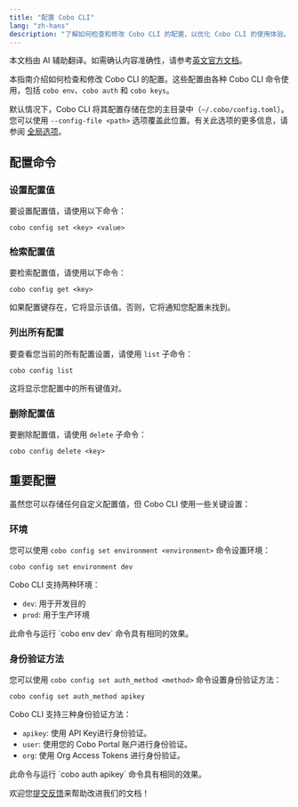 ```yaml
---
title: "配置 Cobo CLI"
lang: "zh-hans"
description: "了解如何检查和修改 Cobo CLI 的配置，以优化 Cobo CLI 的使用体验。"
---
```

<Note>本文档由 AI 辅助翻译。如需确认内容准确性，请参考[英文官方文档](https://www.cobo.com/developers/v2/guides/overview/introduction)。</Note>

本指南介绍如何检查和修改 Cobo CLI 的配置。这些配置由各种 Cobo CLI 命令使用，包括 `cobo env`、`cobo auth` 和 `cobo keys`。

默认情况下，Cobo CLI 将其配置存储在您的主目录中（`~/.cobo/config.toml`）。您可以使用 `--config-file <path>` 选项覆盖此位置。有关此选项的更多信息，请参阅 [全局选项](/v2_cn/developer-tools/cobo-cli/global-options#custom-configuration-file-config-file)。

## 配置命令

### 设置配置值

要设置配置值，请使用以下命令：

```shell
cobo config set <key> <value>
```

### 检索配置值

要检索配置值，请使用以下命令：

```shell
cobo config get <key>
```

如果配置键存在，它将显示该值。否则，它将通知您配置未找到。

### 列出所有配置

要查看您当前的所有配置设置，请使用 `list` 子命令：

```shell
cobo config list
```

这将显示您配置中的所有键值对。

### 删除配置值

要删除配置值，请使用 `delete` 子命令：

```shell
cobo config delete <key>
```

## 重要配置

虽然您可以存储任何自定义配置值，但 Cobo CLI 使用一些关键设置：

### 环境

您可以使用 `cobo config set environment <environment>` 命令设置环境：

```shell
cobo config set environment dev
```

Cobo CLI 支持两种环境：
- `dev`: 用于开发目的
- `prod`: 用于生产环境


<Note>
此命令与运行 `cobo env dev` 命令具有相同的效果。
</Note>

### 身份验证方法

您可以使用 `cobo config set auth_method <method>` 命令设置身份验证方法：

```shell
cobo config set auth_method apikey
```

Cobo CLI 支持三种身份验证方法：
- `apikey`: 使用 API Key进行身份验证。
- `user`: 使用您的 Cobo Portal 账户进行身份验证。
- `org`: 使用 Org Access Tokens 进行身份验证。


<Note>
此命令与运行 `cobo auth apikey` 命令具有相同的效果。
</Note>

<Tip>欢迎您[提交反馈](https://forms.zohopublic.com/cobo/form/DocumentFeedbackForm/formperma/QvLOhxJv1_JMsJ-1dleZ8Itb_7rzN-LtgvsDdxosoVI)来帮助改进我们的文档！</Tip>